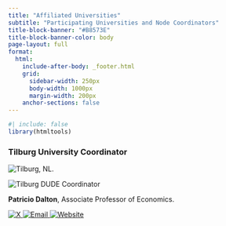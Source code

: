 ```yaml
---
title: "Affiliated Universities"
subtitle: "Participating Universities and Node Coordinators"
title-block-banner: "#B8573E"
title-block-banner-color: body
page-layout: full
format:
  html:
    include-after-body: _footer.html
    grid:
      sidebar-width: 250px
      body-width: 1000px
      margin-width: 200px
    anchor-sections: false
---
```

```r
#| include: false
library(htmltools)
```

::: {.grid-layout}

<!-- Title Row -->
:::{.full-title}
::: {.profile-title-box}
### Tilburg University Coordinator
:::
:::

<!-- Images Row -->
<div class="left-img-uni">
  <img src="images/tilburg.svg" alt="Tilburg, NL." />
</div>
<div class="right-img-uni">
  <img src="images/patricio_dalton.jpg" alt="Tilburg DUDE Coordinator" />
</div>

<!-- Description Row -->
<div class="full-text">
  <p><strong>Patricio Dalton</strong>, Associate Professor of Economics.</p>
</div>

<!-- Links Row -->
<div class="full-icons">
  <a href="https://x.com" target="_blank" title="X">
    <img src="images/icons/x.svg" alt="X" class="icon-link" />
  </a>
  <a href="mailto:p.s.dalton@uvt.nl" title="Email">
    <img src="images/icons/email.svg" alt="Email" class="icon-link" />
  </a>
  <a href="https://sites.google.com/site/psdalton/home" target="_blank" title="Website">
    <img src="images/icons/website.svg" alt="Website" class="icon-link" />
  </a>
</div>

:::
